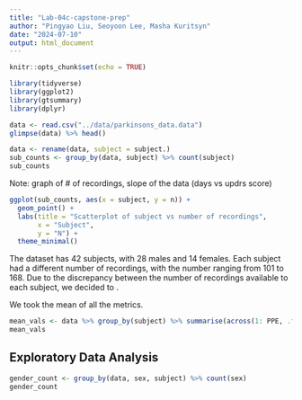```yaml
---
title: "Lab-04c-capstone-prep"
author: "Pingyao Liu, Seoyoon Lee, Masha Kuritsyn"
date: "2024-07-10"
output: html_document
---
```


```r
knitr::opts_chunk$set(echo = TRUE)
```


```r
library(tidyverse)
library(ggplot2)
library(gtsummary)
library(dplyr)
```


```r

data <- read.csv("../data/parkinsons_data.data")
glimpse(data) %>% head()
``` 


```r
data <- rename(data, subject = subject.)
sub_counts <- group_by(data, subject) %>% count(subject)
sub_counts
```
Note: graph of # of recordings, slope of the data (days vs updrs score) 
```r
ggplot(sub_counts, aes(x = subject, y = n)) +
  geom_point() +
  labs(title = "Scatterplot of subject vs number of recordings",
       x = "Subject",
       y = "N") +
  theme_minimal()
```

The dataset has 42 subjects, with 28 males and 14 females. Each subject had a different number of recordings, with the number ranging from 101 to 168. Due to the discrepancy between the number of recordings available to each subject, we decided to <INSERT PLAN HERE>. 

We took the mean of all the metrics. 
```r
mean_vals <- data %>% group_by(subject) %>% summarise(across(1: PPE, .fns = mean))
mean_vals
```


## Exploratory Data Analysis

```r
gender_count <- group_by(data, sex, subject) %>% count(sex)
gender_count
```

